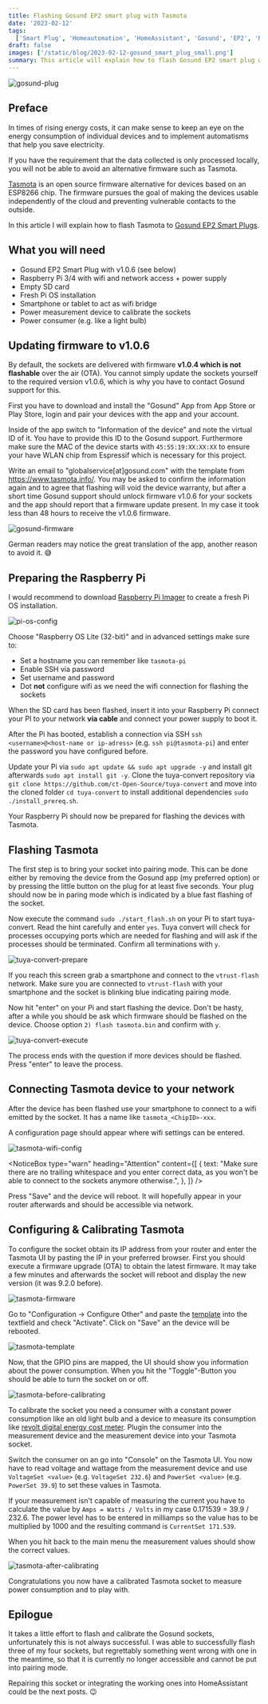 ```yaml
---
title: Flashing Gosund EP2 smart plug with Tasmota
date: '2023-02-12'
tags:
  ['Smart Plug', 'Homeautomation', 'HomeAssistant', 'Gosund', 'EP2', 'RaspberryPi', 'Tuya-Convert']
draft: false
images: ['/static/blog/2023-02-12-gosund_smart_plug_small.png']
summary: This article will explain how to flash Gosund EP2 smart plug with Tasmota in order to use them with HomeAssistant.
---
```


![gosund-plug](/static/blog/2023-02-12-gosund_smart_plug.png 'image showing a gosund plug')

## Preface

In times of rising energy costs, it can make sense to keep an eye on the energy consumption of individual devices and to implement automatisms that help you save electricity.

If you have the requirement that the data collected is only processed locally, you will not be able to avoid an alternative firmware such as Tasmota.

[Tasmota](https://www.tasmota.info/) is an open source firmware alternative for devices based on an ESP8266 chip. The firmware pursues the goal of making the devices usable independently of the cloud and preventing vulnerable contacts to the outside.

In this article I will explain how to flash Tasmota to [Gosund EP2 Smart Plugs](https://de.gosund.com/products/gosund%E2%84%A2-wlan-smart-steckdose-ep2-2-pack).

## What you will need

- Gosund EP2 Smart Plug with v1.0.6 (see below)
- Raspberry Pi 3/4 with wifi and network access + power supply
- Empty SD card
- Fresh Pi OS installation
- Smartphone or tablet to act as wifi bridge
- Power measurement device to calibrate the sockets
- Power consumer (e.g. like a light bulb)

## Updating firmware to v1.0.6

By default, the sockets are delivered with firmware **v1.0.4 which is not flashable** over the air (OTA). You cannot simply update the sockets yourself to the required version v1.0.6, which is why you have to contact Gosund support for this.

First you have to download and install the "Gosund" App from App Store or Play Store, login and pair your devices with the app and your account.

Inside of the app switch to "Information of the device" and note the virtual ID of it. You have to provide this ID to the Gosund support.
Furthermore make sure the MAC of the device starts with `45:55:19:XX:XX:XX` to ensure your have WLAN chip from Espressif which is necessary for this project.

Write an email to "globalservice[at]gosund.com" with the template from https://www.tasmota.info/. You may be asked to confirm the information again and to agree that flashing will void the device warranty, but after a short time Gosund support should unlock firmware v1.0.6 for your sockets and the app should report that a firmware update present.
In my case it took less than 48 hours to receive the v1.0.6 firmware.

<Image
  alt="gosund-firmware"
  src="/static/blog/2023-02-12-gosund-firmware.png"
  width={270}
  height={585}
/>

German readers may notice the great translation of the app, another reason to avoid it. 😅

## Preparing the Raspberry Pi

I would recommend to download [Raspberry Pi Imager](https://www.raspberrypi.com/software/) to create a fresh Pi OS installation.

![pi-os-config](/static/blog/2023-02-12-pi-os-config.png 'image displaying the advanced options for pi os')

Choose "Raspberry OS Lite (32-bit)" and in advanced settings make sure to:

- Set a hostname you can remember like `tasmota-pi`
- Enable SSH via password
- Set username and password
- Dot **not** configure wifi as we need the wifi connection for flashing the sockets

When the SD card has been flashed, insert it into your Raspberry Pi connect your PI to your network **via cable** and connect your power supply to boot it.

After the Pi has booted, establish a connection via SSH `ssh <username>@<host-name or ip-adress>` (e.g. `ssh pi@tasmota-pi`) and enter the password you have configured before.

Update your Pi via `sudo apt update && sudo apt upgrade -y` and install git afterwards `sudo apt install git -y`.
Clone the tuya-convert repository via `git clone https://github.com/ct-Open-Source/tuya-convert` and move into the cloned folder `cd tuya-convert` to install additional dependencies `sudo ./install_prereq.sh`.

Your Raspberry Pi should now be prepared for flashing the devices with Tasmota.

## Flashing Tasmota

The first step is to bring your socket into pairing mode. This can be done either by removing the device from the Gosund app (my preferred option) or by pressing the little button on the plug for at least five seconds.
Your plug should now be in paring mode which is indicated by a blue fast flashing of the socket.

Now execute the command `sudo ./start_flash.sh` on your Pi to start tuya-convert. Read the hint carefully and enter `yes`. Tuya convert will check for processes occupying ports which are needed for flashing and will ask if the processes should be terminated.
Confirm all terminations with `y`.

![tuya-convert-prepare](/static/blog/2023-02-12-tuya-convert-prepare.png 'image displaying the preparation of tuya-convert for flashing a device')

If you reach this screen grab a smartphone and connect to the `vtrust-flash` network.
Make sure you are connected to `vtrust-flash` with your smartphone and the socket is blinking blue indicating pairing mode.

Now hit "enter" on your Pi and start flashing the device.
Don't be hasty, after a while you should be ask which firmware should be flashed on the device.
Choose option `2) flash tasmota.bin` and confirm with `y`.

![tuya-convert-execute](/static/blog/2023-02-12-tuya-convert-execute.png 'image displaying the process of flashing of a device with tuya-convert')

The process ends with the question if more devices should be flashed. Press "enter" to leave the process.

## Connecting Tasmota device to your network

After the device has been flashed use your smartphone to connect to a wifi emitted by the socket. It has a name like `tasmota_<ChipID>-xxx`.

A configuration page should appear where wifi settings can be entered.

<Image
  alt="tasmota-wifi-config"
  src="/static/blog/2023-02-12-tasmota-wifi-credentials.png"
  width={400}
  height={867}
/>

<NoticeBox
  type="warn"
  heading="Attention"
  content={[
    {
      text: "Make sure there are no trailing whitespace and you enter correct data, as you won't be able to connect to the sockets anymore otherwise.",
    },
  ]}
/>

Press "Save" and the device will reboot. It will hopefully appear in your router afterwards and should be accessible via network.

## Configuring & Calibrating Tasmota

To configure the socket obtain its IP address from your router and enter the Tasmota UI by pasting the IP in your preferred browser.
First you should execute a firmware upgrade (OTA) to obtain the latest firmware. It may take a few minutes and afterwards the socket will reboot and display the new version (it was 9.2.0 before).

<Image
  alt="tasmota-firmware"
  src="/static/blog/2023-02-12-tasmota-ui.png"
  width={400}
  height={555}
/>

Go to "Configuration → Configure Other" and paste the [template](https://templates.blakadder.com/gosund_EP2.html) into the textfield and check "Activate".
Click on "Save" an the device will be rebooted.

<Image
  alt="tasmota-template"
  src="/static/blog/2023-02-12-tasmota-template.png"
  width={400}
  height={824}
/>

Now, that the GPIO pins are mapped, the UI should show you information about the power consumption.
When you hit the "Toggle"-Button you should be able to turn the socket on or off.

<Image
  alt="tasmota-before-calibrating"
  src="/static/blog/2023-02-12-tasmota-before-calibrating.png"
  width={400}
  height={768}
/>

To calibrate the socket you need a consumer with a constant power consumption like an old light bulb and a device to measure its consumption like [revolt digital energy cost meter](https://www.pearl.de/a-SD2209-3102.shtml).
Plugin the consumer into the measurement device and the measurement device into your Tasmota socket.

Switch the consumer on an go into "Console" on the Tasmota UI. You now have to read voltage and wattage from the measurement device and use `VoltageSet <value>` (e.g. `VoltageSet 232.6`) and `PowerSet <value>` (e.g. `PowerSet 39.9`) to set these values in Tasmota.

If your measurement isn't capable of measuring the current you have to calculate the value by `Amps = Watts / Volts` in my case 0.171539 = 39.9 / 232.6.
The power level has to be entered in milliamps so the value has to be multiplied by 1000 and the resulting command is `CurrentSet 171.539`.

When you hit back to the main menu the measurement values should show the correct values.

<Image
  alt="tasmota-after-calibrating"
  src="/static/blog/2023-02-12-tasmota-after-calibrating.png"
  width={400}
  height={803}
/>

Congratulations you now have a calibrated Tasmota socket to measure power consumption and to play with.

## Epilogue

It takes a little effort to flash and calibrate the Gosund sockets, unfortunately this is not always successful.
I was able to successfully flash three of my four sockets, but regrettably something went wrong with one in the meantime, so that it is currently no longer accessible and cannot be put into pairing mode.

Repairing this socket or integrating the working ones into HomeAssistant could be the next posts. 😉
